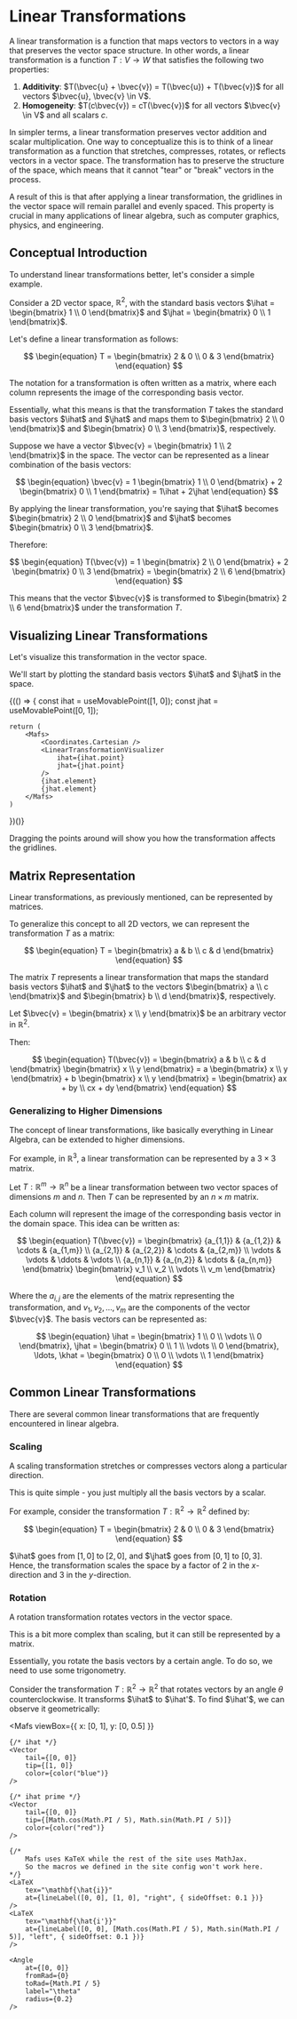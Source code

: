 
# Linear Transformations

A linear transformation is a function that maps vectors to vectors in a way that preserves the vector space structure.
In other words, a linear transformation is a function $T: V \to W$ that satisfies the following two properties:

1. **Additivity**: $T(\bvec{u} + \bvec{v}) = T(\bvec{u}) + T(\bvec{v})$ for all vectors $\bvec{u}, \bvec{v} \in V$.
2. **Homogeneity**: $T(c\bvec{v}) = cT(\bvec{v})$ for all vectors $\bvec{v} \in V$ and all scalars $c$.

In simpler terms, a linear transformation preserves vector addition and scalar multiplication.
One way to conceptualize this is to think of a linear transformation as a function that stretches, compresses, rotates, or reflects vectors in a vector space.
The transformation has to preserve the structure of the space, which means that it cannot "tear" or "break" vectors in the process.

A result of this is that after applying a linear transformation, the gridlines in the vector space will remain parallel and evenly spaced.
This property is crucial in many applications of linear algebra, such as computer graphics, physics, and engineering.

## Conceptual Introduction

To understand linear transformations better, let's consider a simple example.

Consider a 2D vector space, $\mathbb{R}^2$, with the standard basis vectors $\ihat = \begin{bmatrix} 1 \\ 0 \end{bmatrix}$ and $\jhat = \begin{bmatrix} 0 \\ 1 \end{bmatrix}$.

Let's define a linear transformation as follows:

$$
\begin{equation}
T = \begin{bmatrix} 2 & 0 \\ 0 & 3 \end{bmatrix}
\end{equation}
$$

The notation for a transformation is often written as a matrix, where each column represents the image of the corresponding basis vector.

Essentially, what this means is that the transformation $T$ takes the standard basis vectors $\ihat$ and $\jhat$ and maps them to $\begin{bmatrix} 2 \\ 0 \end{bmatrix}$ and $\begin{bmatrix} 0 \\ 3 \end{bmatrix}$, respectively.

Suppose we have a vector $\bvec{v} = \begin{bmatrix} 1 \\ 2 \end{bmatrix}$ in the space. The vector can be represented as a linear combination of the basis vectors:

$$
\begin{equation}
\bvec{v} = 1 \begin{bmatrix} 1 \\ 0 \end{bmatrix} + 2 \begin{bmatrix} 0 \\ 1 \end{bmatrix} = 1\ihat + 2\jhat
\end{equation}
$$

By applying the linear transformation, you're saying that $\ihat$ becomes $\begin{bmatrix} 2 \\ 0 \end{bmatrix}$ and $\jhat$ becomes $\begin{bmatrix} 0 \\ 3 \end{bmatrix}$.

Therefore:

$$
\begin{equation}
T(\bvec{v}) = 1 \begin{bmatrix} 2 \\ 0 \end{bmatrix} + 2 \begin{bmatrix} 0 \\ 3 \end{bmatrix} = \begin{bmatrix} 2 \\ 6 \end{bmatrix}
\end{equation}
$$

This means that the vector $\bvec{v}$ is transformed to $\begin{bmatrix} 2 \\ 6 \end{bmatrix}$ under the transformation $T$.

## Visualizing Linear Transformations

Let's visualize this transformation in the vector space.

We'll start by plotting the standard basis vectors $\ihat$ and $\jhat$ in the space.

{(() => {
    const ihat = useMovablePoint([1, 0]);
    const jhat = useMovablePoint([0, 1]);

    return (
        <Mafs>
            <Coordinates.Cartesian />
            <LinearTransformationVisualizer
                ihat={ihat.point}
                jhat={jhat.point}
            />
            {ihat.element}
            {jhat.element}
        </Mafs>
    )
})()}

Dragging the points around will show you how the transformation affects the gridlines.

## Matrix Representation

Linear transformations, as previously mentioned, can be represented by matrices.

To generalize this concept to all 2D vectors, we can represent the transformation $T$ as a matrix:

$$
\begin{equation}
T = \begin{bmatrix} a & b \\ c & d \end{bmatrix}
\end{equation}
$$

The matrix $T$ represents a linear transformation that maps the standard basis vectors $\ihat$ and $\jhat$ to the vectors $\begin{bmatrix} a \\ c \end{bmatrix}$ and $\begin{bmatrix} b \\ d \end{bmatrix}$, respectively.

Let $\bvec{v} = \begin{bmatrix} x \\ y \end{bmatrix}$ be an arbitrary vector in $\mathbb{R}^2$.

Then:

$$
\begin{equation}
T(\bvec{v}) = \begin{bmatrix} a & b \\ c & d \end{bmatrix} \begin{bmatrix} x \\ y \end{bmatrix} = a \begin{bmatrix} x \\ y \end{bmatrix} + b \begin{bmatrix} x \\ y \end{bmatrix} = \begin{bmatrix} ax + by \\ cx + dy \end{bmatrix}
\end{equation}
$$

### Generalizing to Higher Dimensions

The concept of linear transformations, like basically everything in Linear Algebra, can be extended to higher dimensions.

For example, in $\mathbb{R}^3$, a linear transformation can be represented by a $3 \times 3$ matrix.

Let $T: \mathbb{R}^m \to \mathbb{R}^n$ be a linear transformation between two vector spaces of dimensions $m$ and $n$.
Then $T$ can be represented by an $n \times m$ matrix.

Each column will represent the image of the corresponding basis vector in the domain space.
This idea can be written as:

$$
\begin{equation}
T(\bvec{v}) = \begin{bmatrix} {a_{1,1}} & {a_{1,2}} & \cdots & {a_{1,m}} \\ {a_{2,1}} & {a_{2,2}} & \cdots & {a_{2,m}} \\ \vdots & \vdots & \ddots & \vdots \\ {a_{n,1}} & {a_{n,2}} & \cdots & {a_{n,m}} \end{bmatrix} \begin{bmatrix} v_1 \\ v_2 \\ \vdots \\ v_m \end{bmatrix}
\end{equation}
$$

Where the $a_{i,j}$ are the elements of the matrix representing the transformation, and $v_1, v_2, \ldots, v_m$ are the components of the vector $\bvec{v}$.
The basis vectors can be represented as:

$$
\begin{equation}
\ihat = \begin{bmatrix} 1 \\ 0 \\ \vdots \\ 0 \end{bmatrix}, \jhat = \begin{bmatrix} 0 \\ 1 \\ \vdots \\ 0 \end{bmatrix}, \ldots, \khat = \begin{bmatrix} 0 \\ 0 \\ \vdots \\ 1 \end{bmatrix}
\end{equation}
$$

## Common Linear Transformations

There are several common linear transformations that are frequently encountered in linear algebra.

### Scaling

A scaling transformation stretches or compresses vectors along a particular direction.

This is quite simple - you just multiply all the basis vectors by a scalar.

For example, consider the transformation $T: \mathbb{R}^2 \to \mathbb{R}^2$ defined by:

$$
\begin{equation}
T = \begin{bmatrix} 2 & 0 \\ 0 & 3 \end{bmatrix}
\end{equation}
$$

$\ihat$ goes from $[1, 0]$ to $[2, 0]$, and $\jhat$ goes from $[0, 1]$ to $[0, 3]$.
Hence, the transformation scales the space by a factor of 2 in the $x$-direction and 3 in the $y$-direction.

### Rotation

A rotation transformation rotates vectors in the vector space.

This is a bit more complex than scaling, but it can still be represented by a matrix.

Essentially, you rotate the basis vectors by a certain angle. To do so, we need to use some trigonometry.

Consider the transformation $T: \mathbb{R}^2 \to \mathbb{R}^2$ that rotates vectors by an angle $\theta$ counterclockwise.
It transforms $\ihat$ to $\ihat'$. To find $\ihat'$, we can observe it geometrically:

<Mafs
    viewBox={{
        x: [0, 1],
        y: [0,  0.5]
    }}
>
    {/* ihat */}
    <Vector
        tail={[0, 0]}
        tip={[1, 0]}
        color={color("blue")}
    />

    {/* ihat prime */}
    <Vector
        tail={[0, 0]}
        tip={[Math.cos(Math.PI / 5), Math.sin(Math.PI / 5)]}
        color={color("red")}
    />

    {/*
        Mafs uses KaTeX while the rest of the site uses MathJax.
        So the macros we defined in the site config won't work here.
    */}
    <LaTeX
        tex="\mathbf{\hat{i}}"
        at={lineLabel([0, 0], [1, 0], "right", { sideOffset: 0.1 })}
    />
    <LaTeX
        tex="\mathbf{\hat{i'}}"
        at={lineLabel([0, 0], [Math.cos(Math.PI / 5), Math.sin(Math.PI / 5)], "left", { sideOffset: 0.1 })}
    />

    <Angle
        at={[0, 0]}
        fromRad={0}
        toRad={Math.PI / 5}
        label="\theta"
        radius={0.2}
    />
</Mafs>
